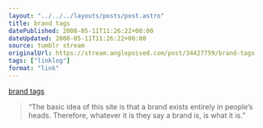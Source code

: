 ```yaml
---
layout: "../../../layouts/posts/post.astro"
title: brand tags
datePublished: 2008-05-11T11:26:22+00:00
dateUpdated: 2008-05-11T11:26:22+00:00
source: tumblr stream
originalUrl: https://stream.anglepoised.com/post/34427759/brand-tags
tags: ["linklog"]
format: "link"
---
```


[brand tags][1]

> &ldquo;The basic idea of this site is that a brand exists entirely in people&rsquo;s heads. Therefore, whatever it is they say a brand is, is what it is.&rdquo;

[1]: http://www.brandtags.net/
